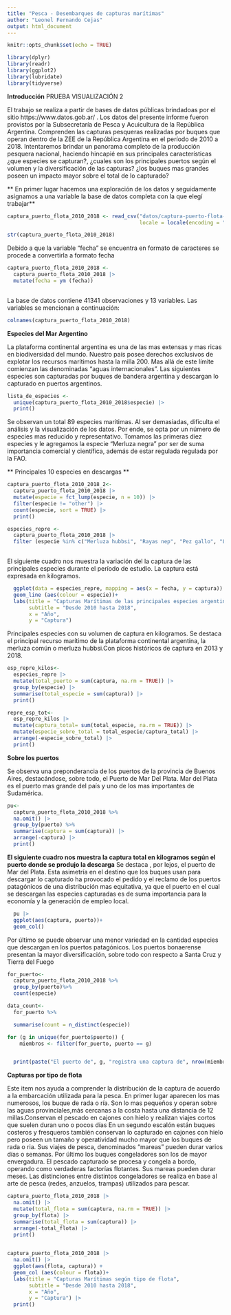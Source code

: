 ```yaml
---
title: "Pesca - Desembarques de capturas marítimas"
author: "Leonel Fernando Cejas"
output: html_document
---
```



```r
knitr::opts_chunk$set(echo = TRUE)

library(dplyr)
library(readr)
library(ggplot2)
library(lubridate)
library(tidyverse)


```

**Introducción** PRUEBA VISUALIZACIÓN 2


El trabajo se realiza a partir de bases de datos públicas brindadoas por el
sitio https://www.datos.gob.ar/ . Los datos del presente informe fueron provistos por
la Subsecretaría de Pesca y Acuicultura de la República Argentina.
Comprenden las capturas pesqueras realizadas por buques que operan dentro de la
ZEE de la República Argentina en el período de 2010 a 2018.
Intentaremos brindar un panorama completo de la producción pesquera nacional, 
haciendo hincapié en sus principales características ¿que especies se capturan?,
¿cuales son los principales puertos según el volumen y la diversificación de las
capturas? ¿los buques mas grandes poseen un impacto mayor sobre el total de lo
capturado?




** En primer lugar hacemos una exploración de los datos y seguidamente asignamos 
a una variable la base de datos completa con la que elegí trabajar**


```r
captura_puerto_flota_2010_2018 <- read_csv("datos/captura-puerto-flota-2010-2018.csv", 
                                           locale = locale(encoding = "windows-1252"))
```



```r
str(captura_puerto_flota_2010_2018)
```

Debido a que la variable "fecha" se encuentra en formato de caracteres se 
procede a convertirla a formato fecha


```r
captura_puerto_flota_2010_2018 <-
  captura_puerto_flota_2010_2018 |> 
  mutate(fecha = ym (fecha))
  
```


La base de datos contiene 41341 observaciones y 13 variables.
Las variables se mencionan a continuación: 


```r
colnames(captura_puerto_flota_2010_2018)
```
         

**Especies del Mar Argentino**

La plataforma continental argentina es una de las mas extensas y mas ricas en 
biodiversidad del mundo. Nuestro país posee derechos exclusivos de explotar los 
recursos marítimos hasta la milla 200. Mas allá de este límite comienzan las
denominadas "aguas internacionales". Las siguientes especies son capturadas por
buques de bandera argentina y descargan lo capturado en puertos argentinos.

```r
lista_de_especies <-
  unique(captura_puerto_flota_2010_2018$especie) |> 
  print()
```
Se observan un total 89 especies marítimas. Al ser demasiadas,  dificulta el 
análisis y la visualización de los datos. Por ende, se opta por un número de
especies mas reducido y representativo. Tomamos las primeras diez especies y le 
agregamos la especie "Merluza negra" por ser  de suma importancia comercial
y científica, además de estar regulada regulada por la FAO.

** Principales 10 especies en descargas **

```r
captura_puerto_flota_2010_2018_2<-
  captura_puerto_flota_2010_2018 |> 
  mutate(especie = fct_lump(especie, n = 10)) |> 
  filter(especie != "other") |> 
  count(especie, sort = TRUE) |> 
  print()
```



```r
especies_repre <-
  captura_puerto_flota_2010_2018 |>
  filter (especie %in% c("Merluza hubbsi", "Rayas nep", "Pez gallo", "Lenguados nep", "Pescadilla", "Langostino", "Gatuzo", "Corvina blanca", "Mero","Merluza negra"))
  
```
  
  
  El siguiente cuadro nos muestra la variación del la captura de las principales
  especies durante el período de estudio. La captura está expresada en kilogramos.
  

```r

  ggplot(data = especies_repre, mapping = aes(x = fecha, y = captura)) + 
  geom_line (aes(colour = especie))+
  labs(title = "Capturas Marítimas de las principales especies argentinas",
       subtitle = "Desde 2010 hasta 2018",
       x = "Año",
       y = "Captura")
```





Principales especies con su volumen de captura en kilogramos. Se destaca el
principal recurso marítimo de la plataforma continental argentina, la merluza 
común o merluza hubbsi.Con picos históricos de captura en 2013 y 2018.



```r
esp_repre_kilos<-
  especies_repre |>
  mutate(total_puerto = sum(captura, na.rm = TRUE)) |> 
  group_by(especie) |>
  summarise(total_especie = sum(captura)) |> 
  print()
```



```r
repre_esp_tot<-
  esp_repre_kilos |> 
  mutate(captura_total= sum(total_especie, na.rm = TRUE)) |> 
  mutate(especie_sobre_total = total_especie/captura_total) |> 
  arrange(-especie_sobre_total) |> 
  print()

```
**Sobre los puertos**

Se observa una preponderancia de los puertos de la provincia de Buenos Aires, 
destacándose, sobre todo, el Puerto de Mar Del Plata.
Mar del Plata es el puerto mas grande del país y uno de los mas importantes de 
Sudamérica.


```r
pu<-
  captura_puerto_flota_2010_2018 %>%
  na.omit() |> 
  group_by(puerto) %>% 
  summarise(captura = sum(captura)) |> 
  arrange(-captura) |> 
  print()
```





**El siguiente cuadro nos muestra la captura total en kilogramos según el puerto
donde se produjo la descarga** 
Se destaca , por lejos, el puerto de Mar del Plata.
Esta asimetría en el destino que los buques usan para descargar lo capturado ha 
provocado el pedido y el reclamo de los puertos patagónicos de una distribución
mas equitativa, ya que el puerto en el cual se descargan las especies capturadas
es de suma importancia para la economía y la generación de empleo local.

```r
  pu |>
  ggplot(aes(captura, puerto))+ 
  geom_col() 
```

Por último se puede observar una menor variedad en la cantidad especies que 
descargan en los puertos patagónicos. Los puertos bonaerense presentan la
mayor diversificación, sobre todo con respecto a Santa Cruz y Tierra del Fuego

```r
for_puerto<-
  captura_puerto_flota_2010_2018 %>%
  group_by(puerto)%>%
  count(especie) 
```


```r
data_count<-
  for_puerto %>%

  summarise(count = n_distinct(especie))
```



```r
for (g in unique(for_puerto$puerto)) {
    miembros <- filter(for_puerto, puerto == g)


  print(paste("El puerto de", g, "registra una captura de", nrow(miembros), "especie/s"))}
```


**Capturas por tipo de flota**

Este item nos ayuda a comprender la distribución de la captura de acuerdo a la
embarcación utilizada para la pesca.
En primer lugar aparecen los mas numerosos, los buque de rada o ría. Son lo mas 
pequeños y operan sobre las aguas provinciales,más cercanas a la costa hasta una
distancia de 12 millas.Conservan el pescado en cajones con hielo y realizan
viajes cortos que suelen duran uno o pocos días
En un segundo escalón están buques costeros y fresqueros también conservan lo 
capturado en cajones con hielo pero poseen un tamaño y operatividad mucho 
mayor que los buques de rada o ria. Sus viajes de pesca, denominados "mareas" 
pueden durar varios días o semanas.
Por último los buques congeladores son los de mayor envergadura. El pescado 
capturado se procesa y congela a bordo, operando como verdaderas factorías 
flotantes. Sus mareas pueden durar meses. Las distinciones entre distintos
congeladores se realiza en base al arte de pesca (redes, anzuelos, trampas)
utilizados para pescar.


```r
captura_puerto_flota_2010_2018 |>
  na.omit() |> 
  mutate(total_flota = sum(captura, na.rm = TRUE)) |> 
  group_by(flota) |>
  summarise(total_flota = sum(captura)) |> 
  arrange(-total_flota) |> 
  print()
  

```






```r

captura_puerto_flota_2010_2018 |>
  na.omit() |> 
  ggplot(aes(flota, captura)) +
  geom_col (aes(colour = flota))+
  labs(title = "Capturas Marítimas según tipo de flota",
       subtitle = "Desde 2010 hasta 2018",
       x = "Año",
       y = "Captura") |> 
  print()
```


